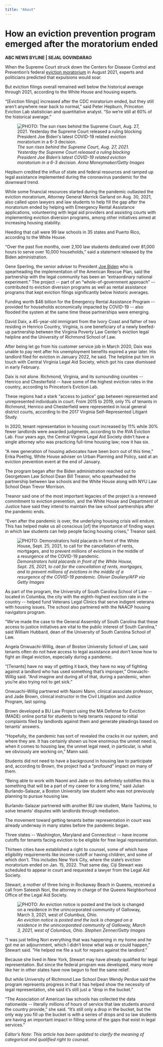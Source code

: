 ```yaml
---
title: "About"
---
```


# **How an eviction prevention program emerged after the moratorium ended**

**ABC NEWS BYLINE \| SEJAL GOVINDARAO**

When the Supreme Court struck down the Centers for Disease Control and Prevention's federal [eviction moratorium](https://abcnews.go.com/Politics/eviction-moratorium-expiring-saturday-biden-calls-congress-act/story?id=79142644) in August 2021, experts and politicians predicted that expulsions would soar.

But eviction filings overall remained well below the historical average through 2021, according to the White House and housing experts.

"\[Eviction filings\] increased after the CDC moratorium ended, but they still aren't anywhere near back to normal," said Peter Hepburn, Princeton Eviction Lab statistician and quantitative analyst. "So we're still at 60% of the historical average."

![*The sun rises behind the Supreme Court, Aug. 27, 2021. Yesterday the Supreme Court released a ruling blocking President Joe Biden's latest COVID-19 related eviction moratorium in a 6-3 decision. Anna Moneymaker/Getty Images*](https://s.abcnews.com/images/Politics/eviction-4-gty-er-220407_1649369440308_hpEmbed_3x2_992.jpg){alt="PHOTO: The sun rises behind the Supreme Court, Aug. 27, 2021. Yesterday the Supreme Court released a ruling blocking President Joe Biden's latest COVID-19 related eviction moratorium in a 6-3 decision."}

Hepburn credited the influx of state and federal resources and ramped up legal assistance implemented during the coronavirus pandemic for the downward trend.

While some financial resources started during the pandemic outlasted the eviction moratorium, Attorney General Merrick Garland on Aug. 30, 2021, also called upon lawyers and law students to help fill the gap after the moratorium ended by helping with Emergency Rental Assistance applications, volunteering with legal aid providers and assisting courts with implementing eviction diversion programs, among other initiatives aimed at increasing housing stability.

Heeding that call were 99 law schools in 35 states and Puerto Rico, according to the White House.

"Over the past five months, over 2,100 law students dedicated over 81,000 hours to serve over 10,000 households," said a statement released by the Biden administration.

Gene Sperling, the senior adviser to President [Joe Biden](https://abcnews.go.com/alerts/joe-biden) who is spearheading the implementation of the American Rescue Plan, said the partnership with the legal community has been an "extraordinary national experiment." The project \-- part of an "whole-of-government approach" \-- contributed to eviction diversion programs as well as rental assistance programs that kept eviction filings significantly below historic averages.

Funding worth \$46 billion for the Emergency Rental Assistance Program \-- provided for households economically impacted by COVID-19 \-- also flooded the system at the same time these partnerships were emerging.

David Daix, a 45-year-old immigrant from the Ivory Coast and father of two residing in Henrico Country, Virginia, is one beneficiary of a newly beefed-up partnership between the Virginia Poverty Law Center's eviction legal helpline and the University of Richmond School of Law.

After being let go from his customer service job in March 2020, Daix was unable to pay rent after his unemployment benefits expired a year later. His landlord filed for eviction in January 2022, he said. The helpline put him in touch with Central Virginia Legal Aid Society, which got his case dismissed in early February.

Daix is not alone. Richmond, Virginia, and its surrounding counties \-- Henrico and Chesterfield \-- have some of the highest eviction rates in the country, according to Princeton's Eviction Lab.

These regions had a stark "access to justice" gap between represented and unrepresented individuals in court. From 2015 to 2019, only 1% of tenants in Richmond, Henrico and Chesterfield were represented in local general district courts, according to the 2017 Virginia Self-Represented Litigant Study.

In 2020, tenant representation in housing court increased by 11% while 30% fewer landlords were awarded judgments, according to the RVA Eviction Lab. Four years ago, the Central Virginia Legal Aid Society didn't have a single attorney who was practicing full-time housing law; now it has six.

"A new generation of housing advocates have been born out of this time," Erika Poethig, White House adviser on Urban Planning and Policy, said at an eviction prevention event at the end of January.

The program began after the Biden administration reached out to Georgetown Law School Dean Bill Treanor, who spearheaded the partnership between law schools and the White House along with NYU Law School Dean Trevor Morrison.

Treanor said one of the most important legacies of the project is a renewed commitment to eviction prevention, and the White House and Department of Justice have said they intend to maintain the law school partnerships after the pandemic ends.

"Even after the pandemic is over, the underlying housing crisis will endure. This has helped make us all conscious \[of\] the importance of finding ways in which law students can help people facing housing crises," Treanor said.

![*Demonstrators hold placards in front of the White House, Sept. 25, 2021, to call for the cancellation of rents, mortgages, and to prevent millions of evictions in the middle of a resurgence of the COVID-19 pandemic. Olivier Douliery/AFP via Getty Images*](https://s.abcnews.com/images/Politics/eviction-3-gty-er-220407_1649369440304_hpEmbed_3x2_992.jpg){alt="PHOTO: Demonstrators hold placards in front of the White House, Sept. 25, 2021, to call for the cancellation of rents, mortgages, and to prevent millions of evictions in the middle of a resurgence of the COVID-19 pandemic."}

As part of the program, the University of South Carolina School of Law \-- located in Columbia, the city with the eighth-highest eviction rate in the country \-- helped fund Veterans Legal Clinics that serve indigent veterans with housing issues. The school also partnered with the NAACP housing navigators program.

"We've made the case to the General Assembly of South Carolina that these access to justice initiatives are vital to the public interest of South Carolina," said William Hubbard, dean of the University of South Carolina School of Law.

Angela Onwuachi-Willig, dean of Boston University School of Law, said tenants often do not have access to legal assistance and don't know how to fight an illegal eviction, especially during a pandemic.

"\[Tenants\] have no way of getting it back, they have no way of fighting against a landlord who has used something that's improper," Onwuachi-Willig said. "And imagine and during all of that, during a pandemic, when you're also trying not to get sick."

Onwuachi-Willig partnered with Naomi Mann, clinical associate professor, and Jade Brown, clinical instructor in the Civil Litigation and Justice Program, last spring.

Brown developed a BU Law Project using the MA Defense for Eviction (MADE) online portal for students to help tenants respond to initial complaints filed by landlords against them and generate pleadings based on tenants' answers.

"Hopefully, the pandemic has sort of revealed the cracks in our system, and where they are. It has certainly shown us how enormous the unmet need is, when it comes to housing law, the unmet legal need, in particular, is what we obviously are working on," Mann said.

Students did not need to have a background in housing law to participate and, according to Brown, the project had a "profound" impact on many of them.

"Being able to work with Naomi and Jade on this definitely solidifies this is something that will be a part of my career for a long time," said Julian Burlando-Salazar, a Boston University law student who was not previously planning to pursue housing law.

Burlando-Salazar partnered with another BU law student, Marie Tashima, to solve tenants' disputes with landlords through mediation.

The movement toward getting tenants better representation in court was already underway in many states before the pandemic began.

Three states \-- Washington, Maryland and Connecticut \-- have income cutoffs for tenants facing eviction to be eligible for free legal representation.

Thirteen cities have established a right to counsel, some of which have eligibility requirements like income cutoff or having children, and some of which don't. This includes New York City, where the state's eviction moratorium ended on Jan. 15, 2022. That same day, Ciji Stewart was scheduled to appear in court and requested a lawyer from the Legal Aid Society.

Stewart, a mother of three living in Rockaway Beach in Queens, received a call from Sateesh Nori, the attorney in charge of the Queens Neighborhood Office of the Legal Aid Society.

![*An eviction notice is posted and the lock is changed on a residence in the unincorporated community of Galloway, March 3, 2021, west of Columbus, Ohio. Stephen Zenner/Getty Images*](https://s.abcnews.com/images/Politics/eviction-2-gty-er-220407_1649369135597_hpEmbed_3x2_992.jpg){alt="PHOTO: An eviction notice is posted and the lock is changed on a residence in the unincorporated community of Galloway, March 3, 2021, west of Columbus, Ohio. "}

"I was just telling Nori everything that was happening in my home and he got me an adjournment, which I didn't know what was or could happen," Stewart said. "He helped me file a suit for repairs against the landlord."

Because she lived in New York, Stewart may have already qualified for legal representation. But since the federal program was developed, many more like her in other states have now begun to feel the same relief.

But while University of Richmond Law School Dean Wendy Perdue said the program represents progress in that it has helped show the necessity of legal representation, she said it's still just a "drop in the bucket."

"The Association of American law schools has collected the data nationwide \-- literally millions of hours of service that law students around the country provide," she said. "It's still only a drop in the bucket, but the only way you fill up the bucket is with a series of drops and so law students are having an important impact in filling some of the gaps that exist in legal services."

*Editor's Note: This article has been updated to clarify the meaning of categorical and qualified right to counsel.*

\
\
\
\

\

\
